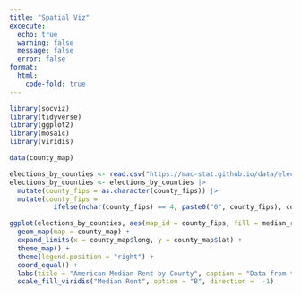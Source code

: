 ```yaml
---
title: "Spatial Viz"
excecute:
  echo: true
  warning: false
  message: false
  error: false
format: 
  html:
    code-fold: true
---
```



```r
library(socviz)
library(tidyverse)
library(ggplot2)
library(mosaic)
library(viridis)

data(county_map) 

elections_by_counties <- read.csv("https://mac-stat.github.io/data/election_2020_county.csv")
elections_by_counties <- elections_by_counties |> 
  mutate(county_fips = as.character(county_fips)) |> 
  mutate(county_fips = 
           ifelse(nchar(county_fips) == 4, paste0("0", county_fips), county_fips))

ggplot(elections_by_counties, aes(map_id = county_fips, fill = median_rent)) +
  geom_map(map = county_map) +
  expand_limits(x = county_map$long, y = county_map$lat) +
  theme_map() +
  theme(legend.position = "right") + 
  coord_equal() +
  labs(title = "American Median Rent by County", caption = "Data from the mac-stat program", alt = "East and west coast counties tend to have much higher median rents than middle America, especially in California and Newyork.") +
  scale_fill_viridis("Median Rent", option = "B", direction =  -1)
```


